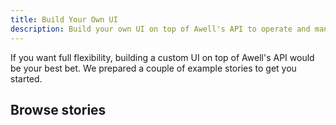 ```yaml
---
title: Build Your Own UI
description: Build your own UI on top of Awell's API to operate and manage care flows
---
```


If you want full flexibility, building a custom UI on top of Awell's API would be your best bet. We prepared a couple of example stories to get you started.

## Browse stories

<StoryBrowser />
